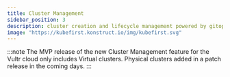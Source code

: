 ```yaml
---
title: Cluster Management
sidebar_position: 3
description: cluster creation and lifecycle management powered by gitops
image: "https://kubefirst.konstruct.io/img/kubefirst.svg"
---
```


:::note
The MVP release of the new Cluster Management feature for the Vultr cloud only includes Virtual clusters. Physical clusters added in a patch release in the coming days.
:::


<CLUSTERS />
